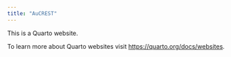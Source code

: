 ```yaml
---
title: "AuCREST"
---
```


This is a Quarto website.

To learn more about Quarto websites visit <https://quarto.org/docs/websites>.
